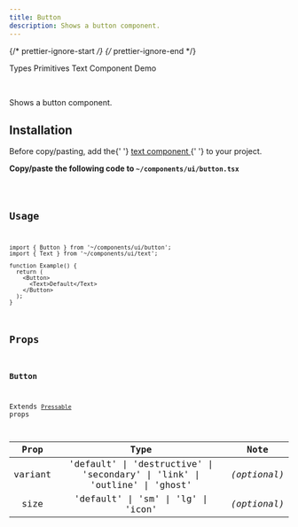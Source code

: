 ```yaml
---
title: Button
description: Shows a button component.
---
```


{/* prettier-ignore-start */}
{/* prettier-ignore-end */}


<LinkButton href='/primitives/types'>Types Primitives</LinkButton>
<LinkButton href='/components/text'>Text Component</LinkButton>
<LinkButton target='_blank' href='https://rnr-showcase.vercel.app/button'>
  Demo
</LinkButton>

<br />

Shows a button component.

## Installation

<Aside type='tip' title='Dependencies'>
  Before copy/pasting, add the{' '}
  <a href='/components/text' className='text-white font-bold'>
    text component
  </a>{' '}
  to your project.
</Aside>

**Copy/paste the following code to `~/components/ui/button.tsx`**

<Code code={importedCode} lang='tsx' title='~/components/ui/button.tsx' />

## Usage

```tsx
import { Button } from '~/components/ui/button';
import { Text } from '~/components/ui/text';

function Example() {
  return (
    <Button>
      <Text>Default</Text>
    </Button>
  );
}
```

## Props

### Button

Extends [`Pressable`](https://reactnative.dev/docs/pressable#props) props

|  Prop   |                                    Type                                     |     Note     |
| :-----: | :-------------------------------------------------------------------------: | :----------: |
| variant | 'default' \| 'destructive' \| 'secondary' \| 'link' \| 'outline' \| 'ghost' | _(optional)_ |
|  size   |                     'default' \| 'sm' \| 'lg' \| 'icon'                     | _(optional)_ |
